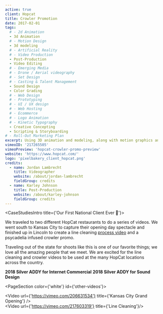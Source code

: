 ```yaml
---
active: true
client: Hopcat
title: Crowler Promotion
date: 2017-02-01
tags:
  # - 2d Animation
  - 3d Animation
  # - Motion Design
  - 3d modeling
  # - Artificial Reality
  # - Video Production
  - Post-Production
  - Video Editing
  # - Emerging Media
  # - Drone / Aerial videography
  # - Set Design
  # - Casting & Talent Management
  - Sound Design
  - Color Grading
  # - Web Design
  # - Prototyping
  # - UI / UX design
  # - Web Hosting
  # - Ecommerce
  # - Logo Animation
  # - Kinetic Typography
  - Creative Concepting
  - Scripting & Storyboarding
# - Roll-Out Marketing Plan
excerpt: Using 3D animation and modeling, along with motion graphics and sound design, to showcase Hopcat's crowler selection.
vimeoID: '217265505'
vimeoPreview: 'hopcat-crowler-promo-preview'
website: 'https://www.hopcat.com/'
logo: 'pixelbakery_client_hopcat.png'
credits:
  - name: Jordan Lambrecht
    title: Videographer
    website: /about/jordan-lambrecht
    fieldGroup: credits
  - name: Karley Johnson
    title: Post-Production
    website: /about/karley-johnson
    fieldGroup: credits
---
```


<CaseStudiesIntro title={'Our First National Client Ever 🤩'}>

We traveled to two different HopCat restaurants to do a series of videos. We went south to Kansas City to capture their opening day spectacle and finished up in Lincoln to create a line cleaning [process video](/services/video-production) and a psycadelia infused crowler promo.

Traveling out of the state for shoots like this is one of our favorite things; we love all the amazing people that we meet. We are excited for the line cleaning and crowler videos to be used at the many HopCat locations across the country.

**2018 Silver ADDY for Internet Commercial**
**2018 Silver ADDY for Sound Design**

</CaseStudiesIntro>

<PageSection color={'white'} id={'other-videos'}>
  <InnerWrapper>
    <div className='my-4'><Video url={'https://vimeo.com/206631534'} title={'Kansas City Grand Opening'} /></div>
    <div className='my-4'><Video url={'https://vimeo.com/217603319'} title={'Line Cleaning'}/></div>

  </InnerWrapper>
</PageSection>
